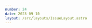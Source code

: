 ```yaml
---
number: 24
date: 2023-09-10
layout: /src/layouts/IssueLayout.astro
---
```



<Title title={`Issue ${frontmatter.number}`} date={frontmatter.date} />

<NewsletterSponsorSlot
  title="Put your mobile releases on autopilot."
  url="https://get.runway.team/get-started?utm_campaign%3DiOS%20CI%20Newsletter%26utm_medium%3Dweb%26utm_source%3DiOS%20CI%20Newsletter%20Issue%2024%26utm_content%3Dsept_10_23"
  description="No more cat-herding, spreadsheets, or steady drip of manual busywork. Runway helps your team level up your release coordination and automation, from kickoff to release to rollout."
  image="/runway-alt.png"
/>

Hey everyone! 👋 Welcome to the **twenty-fourth issue** of the iOS CI Newsletter. Hope you've had a great couple of weeks!

I am just back home after spending the week at [iOS Dev UK](https://twitter.com/IOSDEVUK) in Aberystwyth 🏴󠁧󠁢󠁷󠁬󠁳󠁿, where I gave a talk about **making developer tools with Swift**.

In the talk, I went through a few examples of **automations** and **tools** that I have built in the past and why it is a good idea to build any **developer tools which are internal to your iOS or macOS team in Swift**.

I am very happy with how the talk went, how much positive feedback I got and how many people came up to me to share either their own experiences with building developer tools with Swift, to ask for advice on problems they were facing or to say that they were going to start building more tooling with Swift.

If you're interested in taking a look at the slides, where I also share numerous resources that might be useful to you, you can find them [here](https://pol.link/iosdevuk23).

## [🚀 Automated accessibility testing](https://www.polpiella.dev/xcode-15-automated-accessibility-audits)

Last week I wrote an article on how you can perform automated accessibility audits in Xcode 15, which shows you how you can use new `XCUIElement` APIs to ensure your app is accessible directly in your UI tests.

At the end of the article I also have a section showing you how you can run these tests on CI with a single command and how you can access the result bundle for the audit and make it available to your team when the job fails.

## [⚡️ ETTrace: Faster performance debugging](https://swiftrocks.com/faster-performance-debugging-with-ettrace)

A while back I announced that the team at [Emerge Tools](https://twitter.com/emergetools) had released a framework aimed at making performance debugging easier and faster than Xcode's instruments.

This week, [Bruno Rocha](https://twitter.com/rockbruno_), who I have been following for a while and whose articles I always enjoy, wrote a great article on how ETTrace works and how it can help you debug performance issues in your app.

## [✅ Get ASC app status updates on Slack](https://www.roger.ml/p/launching-statused)

[Roger Oba](https://twitter.com/rogerluan_), one of fastlane's core contributors, has launched a brand new service called [Statused](https://statused.com) that allows you to get updates on your App Store Connect app's status directly in Slack.

This is a brilliant idea and it's a great way for you and your team to get notified about any issues with your app's status, such as when it's processing or when it's ready for sale.

## [💻 How to set up self-hosted GHA runners](https://www.manu.show/2023-09-03-self-hosted-gha-runners/)

[Manu Herrera](https://twitter.com/manuherrera1) has been sharing amazing content around tooling and automation on his blog recently and it's very quickly becoming one of my favourite CI/CD online resources to follow.

This week, [Manu](https://twitter.com/manuherrera1) wrote a great article on how to set up self-hosted GitHub Actions runners, which is a great way to speed up your CI/CD workflows and reduce your costs. Furthermore, [Manu](https://twitter.com/manuherrera1) compares self-hosted runners to GitHub-hosted ones and weighs up the pros and cons of each.

## [🧪 Automated testing of Tuist projects on CI/CD](https://medium.com/edreams-odigeo-tech/tuist-your-circle-putting-it-to-the-test-part-1-8dc168aefe7a)

I met [Ronan](https://twitter.com/ronanoc) at NSBarcelona a few months ago and we had a great chat about Tuist, CI/CD and automated testing.

Back then, he mentioned that he was working on a series of articles on how to set up automated testing for Tuist projects on CI/CD and this week he published the first part of the series, which is worth a read!
